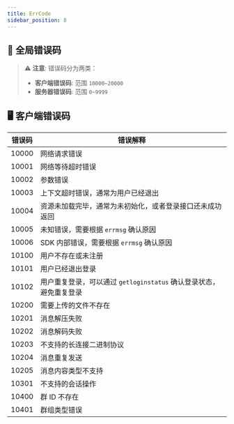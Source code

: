 ```yaml
---
title: ErrCode
sidebar_position: 8
---
```





## 🚫 全局错误码

> ⚠️ **注意**: 错误码分为两类：
>
> - **客户端错误码**: 范围 `10000~20000`
> - **服务器错误码**: 范围 `0~9999`

## 🖥 客户端错误码

| 错误码 | 错误解释                                                         |
|-------|-----------------------------------------------------------------|
| 10000 | 网络请求错误                                                     |
| 10001 | 网络等待超时错误                                                 |
| 10002 | 参数错误                                                         |
| 10003 | 上下文超时错误，通常为用户已经退出                               |
| 10004 | 资源未加载完毕，通常为未初始化，或者登录接口还未成功返回         |
| 10005 | 未知错误，需要根据 `errmsg` 确认原因                             |
| 10006 | SDK 内部错误，需要根据 `errmsg` 确认原因                         |
| 10100 | 用户不存在或未注册                                               |
| 10101 | 用户已经退出登录                                                 |
| 10102 | 用户重复登录，可以通过 `getloginstatus` 确认登录状态，避免重复登录 |
| 10200 | 需要上传的文件不存在                                             |
| 10201 | 消息解压失败                                                     |
| 10202 | 消息解码失败                                                     |
| 10203 | 不支持的长连接二进制协议                                         |
| 10204 | 消息重复发送                                                     |
| 10205 | 消息内容类型不支持                                               |
| 10301 | 不支持的会话操作                                                 |
| 10400 | 群 ID 不存在                                                     |
| 10401 | 群组类型错误                                                     |
